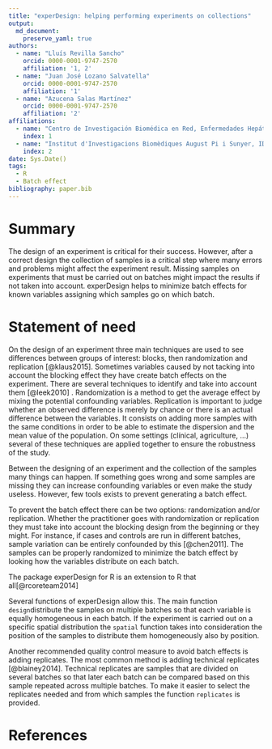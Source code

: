 ```yaml
---
title: "experDesign: helping performing experiments on collections"
output: 
  md_document:
    preserve_yaml: true
authors:
  - name: "Lluís Revilla Sancho"
    orcid: 0000-0001-9747-2570
    affiliation: '1, 2'
  - name: "Juan José Lozano Salvatella"
    orcid: 0000-0001-9747-2570
    affiliation: '1'
  - name: "Azucena Salas Martínez"
    orcid: 0000-0001-9747-2570
    affiliation: '2'
affiliations:
  - name: "Centro de Investigación Biomédica en Red, Enfermedades Hepáticas y Digestivas"
    index: 1
  - name: "Institut d'Investigacions Biomèdiques August Pi i Sunyer, IDIBAPS"
    index: 2
date: Sys.Date()
tags:
  - R
  - Batch effect
bibliography: paper.bib
---
```


# Summary

The design of an experiment is critical for their success. However, after a correct design the collection of samples is a critical step where many errors and problems might affect the experiment result. Missing samples on experiments that must be carried out on batches might impact the results if not taken into account. experDesign helps to minimize batch effects for known variables assigning which samples go on which batch.

# Statement of need

On the design of an experiment three main techniques are used to see differences between groups of interest: blocks, then randomization and replication [@klaus2015]. Sometimes variables caused by not tacking into account the blocking effect they have create batch effects on the experiment. There are several techniques to identify and take into account them [@leek2010] . Randomization is a method to get the average effect by mixing the potential confounding variables. Replication is important to judge whether an observed difference is merely by chance or there is an actual difference between the variables. It consists on adding more samples with the same conditions in order to be able to estimate the dispersion and the mean value of the population. On some settings (clínical, agriculture, ...) several of these techniques are applied together to ensure the robustness of the study.

Between the designing of an experiment and the collection of the samples many things can happen. If something goes wrong and some samples are missing they can increase confounding variables or even make the study useless. However, few tools exists to prevent generating a batch effect.

To prevent the batch effect there can be two options: randomization and/or replication. Whether the practitioner goes with randomization or replication they must take into account the blocking design from the beginning or they might. For instance, if cases and controls are run in different batches, sample variation can be entirely confounded by this [@chen2011]. The samples can be properly randomized to minimize the batch effect by looking how the variables distribute on each batch.

The package experDesign for R is an extension to R that all[@rcoreteam2014]

Several functions of experDesign allow this. The main function `design`distribute the samples on multiple batches so that each variable is equally homogeneous in each batch. If the experiment is carried out on a specific spatial distribution the `spatial` function takes into consideration the position of the samples to distribute them homogeneously also by position.

Another recommended quality control measure to avoid batch effects is adding replicates. The most common method is adding technical replicates [@blainey2014]. Technical replicates are samples that are divided on several batches so that later each batch can be compared based on this sample repeated across multiple batches. To make it easier to select the replicates needed and from which samples the function `replicates` is provided.

# References
